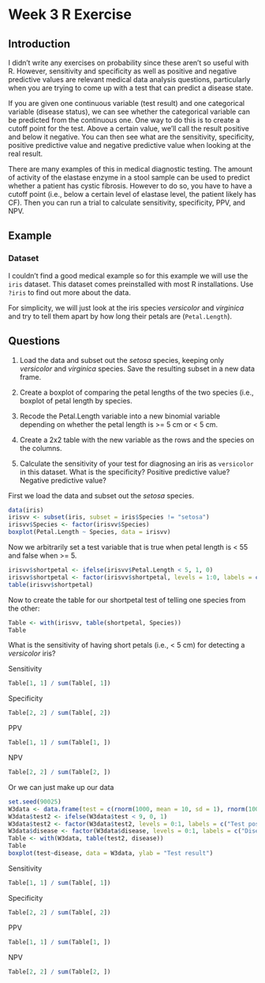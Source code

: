 Week 3 R Exercise
====

## Introduction
I didn't write any exercises on probability since these aren't so useful with R. However, sensitivity and specificity as well as positive and negative predictive values are relevant medical data analysis questions, particularly when you are trying to come up with a test that can predict a disease state.

If you are given one continuous variable (test result) and one categorical variable (disease status), we can see whether the categorical variable can be predicted from the continuous one. One way to do this is to create a cutoff point for the test. Above a certain value, we'll call the result positive and below it negative. You can then see what are the sensitivity, specificity, positive predictive value and negative predictive value when looking at the real result.

There are many examples of this in medical diagnostic testing. The amount of activity of the elastase enzyme in a stool sample can be used to predict whether a patient has cystic fibrosis. However to do so, you have to have a cutoff point (i.e., below a certain level of elastase level, the patient likely has CF). Then you can run a trial to calculate sensitivity, specificity, PPV, and NPV.

## Example

### Dataset
I couldn't find a good medical example so for this example we will use the `iris` dataset. This dataset comes preinstalled with most R installations. Use `?iris` to find out more about the data.

For simplicity, we will just look at the iris species *versicolor* and *virginica* and try to tell them apart by how long their petals are (`Petal.Length`).

## Questions
1. Load the data and subset out the *setosa* species, keeping only *versicolor* and *virginica* species. Save the resulting subset in a new data frame.

2. Create a boxplot of comparing the petal lengths of the two species (i.e., boxplot of petal length by species.

3. Recode the Petal.Length variable into a new binomial variable depending on whether the petal length is >= 5 cm or < 5 cm.

4. Create a 2x2 table with the new variable as the rows and the species on the columns.

5. Calculate the sensitivity of your test for diagnosing an iris as `versicolor` in this dataset. What is the specificity? Positive predictive value? Negative predictive value?


First we load the data and subset out the *setosa* species.

```r
data(iris)
irisvv <- subset(iris, subset = iris$Species != "setosa")
irisvv$Species <- factor(irisvv$Species)
boxplot(Petal.Length ~ Species, data = irisvv)
```

Now we arbitrarily set a test variable that is true when petal length is < 55 and false when >= 5.

```r
irisvv$shortpetal <- ifelse(irisvv$Petal.Length < 5, 1, 0)
irisvv$shortpetal <- factor(irisvv$shortpetal, levels = 1:0, labels = c("<5 cm", ">5 cm"))
table(irisvv$shortpetal)
```

Now to create the table for our shortpetal test of telling one species from the other:

```r
Table <- with(irisvv, table(shortpetal, Species))
Table
```

What is the sensitivity of having short petals (i.e., < 5 cm) for detecting a *versicolor* iris?

Sensitivity
```r
Table[1, 1] / sum(Table[, 1])
```

Specificity
```r
Table[2, 2] / sum(Table[, 2])
```

PPV
```r
Table[1, 1] / sum(Table[1, ])
```

NPV
```r
Table[2, 2] / sum(Table[2, ])
```

Or we can just make up our data
```r
set.seed(90025)
W3data <- data.frame(test = c(rnorm(1000, mean = 10, sd = 1), rnorm(1000, mean = 8, sd = 1)), disease = c(rep(1, 1000), rep(0, 1000)))
W3data$test2 <- ifelse(W3data$test < 9, 0, 1)
W3data$test2 <- factor(W3data$test2, levels = 0:1, labels = c("Test pos", "Test neg"))
W3data$disease <- factor(W3data$disease, levels = 0:1, labels = c("Disease pos", "Disease neg"))
Table <- with(W3data, table(test2, disease))
Table
boxplot(test~disease, data = W3data, ylab = "Test result")
```

Sensitivity
```r
Table[1, 1] / sum(Table[, 1])
```

Specificity
```r
Table[2, 2] / sum(Table[, 2])
```

PPV
```r
Table[1, 1] / sum(Table[1, ])
```

NPV
```r
Table[2, 2] / sum(Table[2, ])
```
